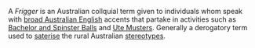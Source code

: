 A ''Frigger'' is an Australian collquial term given to individuals whom speak with [[broad Australian English]] accents that partake in activities such as [[Bachelor and Spinster Balls]] and [[Ute Musters]]. Generally a derogatory term used to [[saterise]] the rural Australian [[stereotypes]].